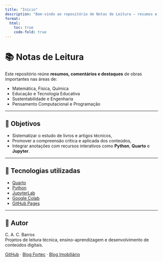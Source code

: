 ```yaml
---
title: "Início"
description: "Bem-vindo ao repositório de Notas de Leitura — resumos e comentários de obras científicas e técnicas."
format:
  html:
    toc: true
    code-fold: true
---
```


# 📚 Notas de Leitura

Este repositório reúne **resumos, comentários e destaques** de obras importantes nas áreas de:

- Matemática, Física, Química
- Educação e Tecnologia Educativa
- Sustentabilidade e Engenharia
- Pensamento Computacional e Programação

---

## 📌 Objetivos

- Sistematizar o estudo de livros e artigos técnicos,
- Promover a compreensão crítica e aplicada dos conteúdos,
- Integrar anotações com recursos interativos como **Python**, **Quarto** e **Jupyter**.

---

## 🧰 Tecnologias utilizadas

- [Quarto](https://quarto.org/){target="_blank"}
- [Python](https://www.python.org/){target="_blank"}
- [JupyterLab](https://jupyter.org/){target="_blank"}
- [Google Colab](https://colab.research.google.com/){target="_blank"}
- [GitHub Pages](https://pages.github.com/){target="_blank"}

---

## 👤 Autor

C. A. C. Barros  
Projetos de leitura técnica, ensino-aprendizagem e desenvolvimento de conteúdos digitais.

[GitHub](https://github.com/cacbarros){target="_blank"} · [Blog Fortec](https://cacbarros.github.io/blog-fortec/){target="_blank"} · [Blog Imobiliário](https://cacbarros.github.io/imobiliario/){target="_blank"}
